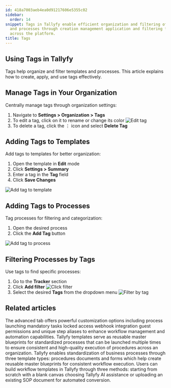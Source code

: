 ```yaml
---
id: 418a7003aeb4ea0d91217606e5355c02
sidebar:
  order: 14
snippet: Tags in Tallyfy enable efficient organization and filtering of templates
  and processes through creation management application and filtering functionalities
  across the platform.
title: Tags
---
```


## Using Tags in Tallyfy

Tags help organize and filter templates and processes. This article explains how to create, apply, and use tags effectively.

## Manage Tags in Your Organization

Centrally manage tags through organization settings:

1. Navigate to **Settings > Organization > Tags**
2. To edit a tag, click on it to rename or change its color
   ![Edit tag](https://screenshots.tallyfy.com/tallyfy%2Fpro%2Fdesktop-light-edit-tag.png)
3. To delete a tag, click the ⋮ icon and select **Delete Tag**

## Adding Tags to Templates

Add tags to templates for better organization:

1. Open the template in **Edit** mode
2. Click **Settings > Summary**
3. Enter a tag in the **Tag** field
4. Click **Save Changes**

![Add tag to template](https://screenshots.tallyfy.com/tallyfy%2Fpro%2Fdesktop-light-add-tag-to-template.png)

## Adding Tags to Processes

Tag processes for filtering and categorization:

1. Open the desired process
2. Click the **Add Tag** button

![Add tag to process](https://screenshots.tallyfy.com/tallyfy%2Fpro%2Fdesktop-light-add-tag-process.png)

## Filtering Processes by Tags

Use tags to find specific processes:

1. Go to the **Tracker** section
2. Click **Add filter**
   ![Click filter](https://screenshots.tallyfy.com/tallyfy%2Fpro%2Fdesktop-light-click-filter.png)
3. Select the desired **Tags** from the dropdown menu
   ![Filter by tag](https://screenshots.tallyfy.com/tallyfy%2Fpro%2Fdesktop-light-filter-process-by-tag.png)


## Related articles
<CardGrid>
<LinkTitleCard header="<b>Tasks > Advanced tab</b>" href="/products/pro/tracking-and-tasks/tasks/how-can-i-utilize-tallyfys-advanced-tab-features/" > The advanced tab offers powerful customization options including process launching mandatory tasks locked access webhook integration guest permissions and unique step aliases to enhance workflow management and automation capabilities. </LinkTitleCard>
<LinkTitleCard header="<b>Documenting > Templates</b>" href="/products/pro/documenting/templates/" > Tallyfy templates serve as reusable master blueprints for standardized processes that can be launched multiple times to ensure consistent and high-quality execution of procedures across an organization. </LinkTitleCard>
<LinkTitleCard header="<b>Pro > Essentials</b>" href="/products/pro/documenting/" > Tallyfy enables standardization of business processes through three template types: procedures documents and forms which help create reusable master blueprints for consistent workflow execution. </LinkTitleCard>
<LinkTitleCard header="<b>Templates > Create a template</b>" href="/products/pro/documenting/templates/create-template/" > Users can build workflow templates in Tallyfy through three methods: starting from scratch with a blank canvas choosing Tallyfy AI assistance or uploading an existing SOP document for automated conversion. </LinkTitleCard>
</CardGrid>